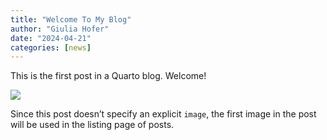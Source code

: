 ```yaml
---
title: "Welcome To My Blog"
author: "Giulia Hofer"
date: "2024-04-21"
categories: [news]
---
```


This is the first post in a Quarto blog. Welcome!

![](thumbnail.jpg)

Since this post doesn't specify an explicit `image`, the first image in the post will be used in the listing page of posts.
